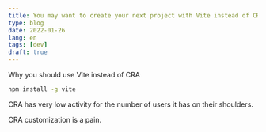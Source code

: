 ```yaml
---
title: You may want to create your next project with Vite instead of CRA
type: blog
date: 2022-01-26
lang: en
tags: [dev]
draft: true
---
```


Why you should use Vite instead of CRA

```bash
npm install -g vite
```

CRA has very low activity for the number of users it has on their shoulders.

CRA customization is a pain.

